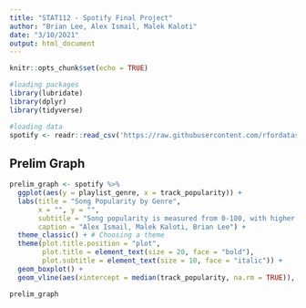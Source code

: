```yaml
---
title: "STAT112 - Spotify Final Project"
author: "Brian Lee, Alex Ismail, Malek Kaloti"
date: "3/10/2021"
output: html_document
---
```


```r
knitr::opts_chunk$set(echo = TRUE)
```

```r
#loading packages
library(lubridate)
library(dplyr)
library(tidyverse)
```

```r
#loading data
spotify <- readr::read_csv('https://raw.githubusercontent.com/rfordatascience/tidytuesday/master/data/2020/2020-01-21/spotify_songs.csv')
```

## Prelim Graph

```r
prelim_graph <- spotify %>%
  ggplot(aes(y = playlist_genre, x = track_popularity)) +
  labs(title = "Song Popularity by Genre",
       x = "", y = "",
       subtitle = "Song popularity is measured from 0-100, with higher numbers being indiciative of more popularity.\nHighest median popularities belong to pop and latin with an overall median popularity of 40",
       caption = "Alex Ismail, Malek Kaloti, Brian Lee") +
  theme_classic() + # Choosing a theme
  theme(plot.title.position = "plot",
        plot.title = element_text(size = 20, face = "bold"),
        plot.subtitle = element_text(size = 10, face = "italic")) +
  geom_boxplot() +
  geom_vline(aes(xintercept = median(track_popularity, na.rm = TRUE)), color = "blue") 

prelim_graph
```










